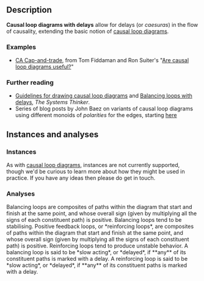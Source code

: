 
## Description

**Causal loop diagrams with delays** allow for delays (or *caesuras*) in the flow of causality, extending the basic notion of <A href="../causal-loop">causal loop diagrams</A>.


### Examples

- [CA Cap-and-trade](https://catcolab.org/model/0194d7b1-2a7d-7be2-a338-b607c61bf0d4), from Tom Fiddaman and Ron Suiter's "[Are causal loop diagrams useful?](https://metasd.com/2010/04/are-causal-loop-diagrams-useful/)"


### Further reading

- [Guidelines for drawing causal loop
  diagrams](https://thesystemsthinker.com/guidelines-for-drawing-causal-loop-diagrams/) and [Balancing loops with
  delays](https://thesystemsthinker.com/balancing-loops-with-delays/), *The Systems Thinker*.
- Series of blog posts by John Baez on variants of causal loop diagrams using
  different monoids of *polarities* for the edges, starting
  [here](https://johncarlosbaez.wordpress.com/2024/11/02/polarities/)


## Instances and analyses

### Instances

<Question>
As with <A href="../causal-loop">causal loop diagrams</A>, instances are not currently supported, though we'd be curious to learn more about how they might be used in practice.
If you have any ideas then please do get in touch.
</Question>


### Analyses

<HelpAnalysisById theory={props.theory} analysisId="diagram"/>

<HelpAnalysisById theory={props.theory} analysisId="negative-loops">
Balancing loops are composites of paths within the diagram that start and finish at the same point, and whose overall sign (given by multiplying all the signs of each constituent path) is positive.
Balancing loops tend to be stabilising.
</HelpAnalysisById>

<HelpAnalysisById theory={props.theory} analysisId="positive-loops">
Positive feedback loops, or *reinforcing loops*, are composites of paths within the diagram that start and finish at the same point, and whose overall sign (given by multiplying all the signs of each constituent path) is positive.
Reinforcing loops tend to produce unstable behavior.
</HelpAnalysisById>

<HelpAnalysisById theory={props.theory} analysisId="delayed-negative-loops">
A balancing loop is said to be *slow acting*, or *delayed*, if **any** of its constituent paths is marked with a delay.
</HelpAnalysisById>

<HelpAnalysisById theory={props.theory} analysisId="delayed-positive-loops">
A reinforcing loop is said to be *slow acting*, or *delayed*, if **any** of its constituent paths is marked with a delay.
</HelpAnalysisById>
